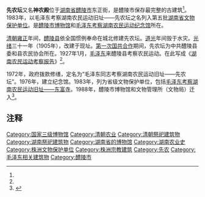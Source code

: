 {{文物保护单位
| 级别 = 省级
| 省区市 = 湖南省
| 名称 = 毛泽东同志考察湖南农民运动旧址——先农坛
| 图片 = 
| 编号 = 5-38
| 分类 = 
| 时代 = 
| 所在 = [[株洲市|株洲市]][[醴陵市|醴陵市]]
| 登录 = 1983年
}}
'''先农坛'''又名'''神农殿'''位于[[湖南省|湖南省]][[醴陵市|醴陵市]]东正街，是醴陵市保存最完整的古建筑<ref name="a1"/>。1983年，以毛泽东考察湖南农民运动旧址——先农坛之名列入第五批[[湖南省文物保护单位|湖南省文物保护单位]]。是[[醴陵市博物馆|醴陵市博物馆]]和[[毛泽东考察湖南农民运动纪念馆|毛泽东考察湖南农民运动纪念馆]]所在。

[[清朝|清朝]][[雍正|雍正]]年间，[[醴陵县|醴陵县]]依全国惯例奉命在城北修建先农坛。[[道光|道光]]年间毁于水灾。[[光绪|光绪]]三十一年（1905年），改建于现址。[[第一次国共合作|第一次国共合作]]期间，先农坛为中共醴陵县委和县农民协会所在。1927年1月，[[毛泽东|毛泽东]]来醴陵县考察农民运动。在此写成《[[湖南农民运动考察报告|湖南农民运动考察报告]]》<ref name="a1"/>。

1972年，政府拨款修缮，定名为“毛泽东同志考察湖南农民运动旧址——先农坛”。1976年，建立纪念馆。1983年，列为省级文物保护单位，包括[[东富寺|毛泽东考察湖南农民运动旧址——东富寺]]。1988年，醴陵市博物馆和文物管理所（文物局）迁入<ref name="a1">{{Cite web |url=http://www.lilingnews.com/content.php?id=229 |title=【瓷城名景】毛泽东考察农民运动纪念地——先农坛 |accessdate=2017-04-03 |author= |date=2013-03-25 |work= |publisher=醴陵新闻网 |language=Zh-hans |archive-url=https://web.archive.org/web/20180423170134/http://www.lilingnews.com/content.php?id=229 |archive-date=2018-04-23 |dead-url=yes }}</ref>。

== 注释 ==

{{Reflist|2}}

{{株洲市境内的湖南省文物保护单位}}
[[Category:国家三级博物馆|Category:国家三级博物馆]]
[[Category:清朝农业|Category:清朝农业]]
[[Category:清朝祭祀建筑物|Category:清朝祭祀建筑物]]
[[Category:湖南祭祀建筑物|Category:湖南祭祀建筑物]]
[[Category:湖南省的博物馆|Category:湖南省的博物馆]]
[[Category:湖南农业史|Category:湖南农业史]]
[[Category:株洲文物保护单位|Category:株洲文物保护单位]]
[[Category:株洲宗教建筑|Category:株洲宗教建筑]]
[[Category:先农|Category:先农]]
[[Category:毛泽东相关建筑物|Category:毛泽东相关建筑物]]
[[Category:醴陵市|Category:醴陵市]]